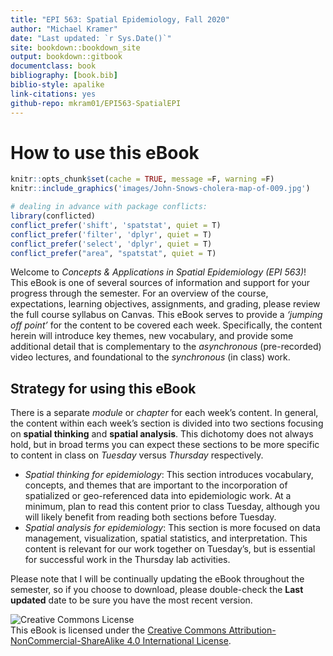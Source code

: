 ```yaml
--- 
title: "EPI 563: Spatial Epidemiology, Fall 2020"
author: "Michael Kramer"
date: "Last updated: `r Sys.Date()`"
site: bookdown::bookdown_site
output: bookdown::gitbook
documentclass: book
bibliography: [book.bib]
biblio-style: apalike
link-citations: yes
github-repo: mkram01/EPI563-SpatialEPI
---
```


# How to use this eBook {-}


```r
knitr::opts_chunk$set(cache = TRUE, message =F, warning =F)
knitr::include_graphics('images/John-Snows-cholera-map-of-009.jpg')

# dealing in advance with package conflicts:
library(conflicted)
conflict_prefer('shift', 'spatstat', quiet = T)
conflict_prefer('filter', 'dplyr', quiet = T)
conflict_prefer('select', 'dplyr', quiet = T)
conflict_prefer("area", "spatstat", quiet = T)
```


Welcome to *Concepts & Applications in Spatial Epidemiology (EPI 563)*! This eBook is one of several sources of information and support for your progress through the semester. For an overview of the course, expectations, learning objectives, assignments, and grading, please review the full course syllabus on Canvas. This eBook serves to provide a *'jumping off point'* for the content to be covered each week. Specifically, the content herein will introduce key themes, new vocabulary, and provide some additional detail that is complementary to the *asynchronous* (pre-recorded) video lectures, and foundational to the *synchronous* (in class) work. 

## Strategy for using this eBook {-}

There is a separate *module* or *chapter* for each week's content. In general, the content within each week's section is divided into two sections focusing on **spatial thinking** and **spatial analysis**. This dichotomy does not always hold, but in broad terms you can expect these sections to be more specific to content in class on *Tuesday* versus *Thursday* respectively.

* *Spatial thinking for epidemiology*: This section introduces vocabulary, concepts, and themes that are important to the incorporation of spatialized or geo-referenced data into epidemiologic work. At a minimum, plan to read this content prior to class Tuesday, although you will likely benefit from reading both sections before Tuesday.
* *Spatial analysis for epidemiology*: This section is more focused on data management, visualization, spatial statistics, and interpretation. This content is relevant for our work together on Tuesday's, but is essential for successful work in the Thursday lab activities. 

Please note that I will be continually updating the eBook throughout the semester, so if you choose to download, please double-check the **Last updated** date to be sure you have the most recent version.

 

![Creative Commons License](images/by-nc-sa.png)  
This eBook is licensed under the [Creative Commons Attribution-NonCommercial-ShareAlike 4.0 International License](http://creativecommons.org/licenses/by-nc-sa/4.0/). 


